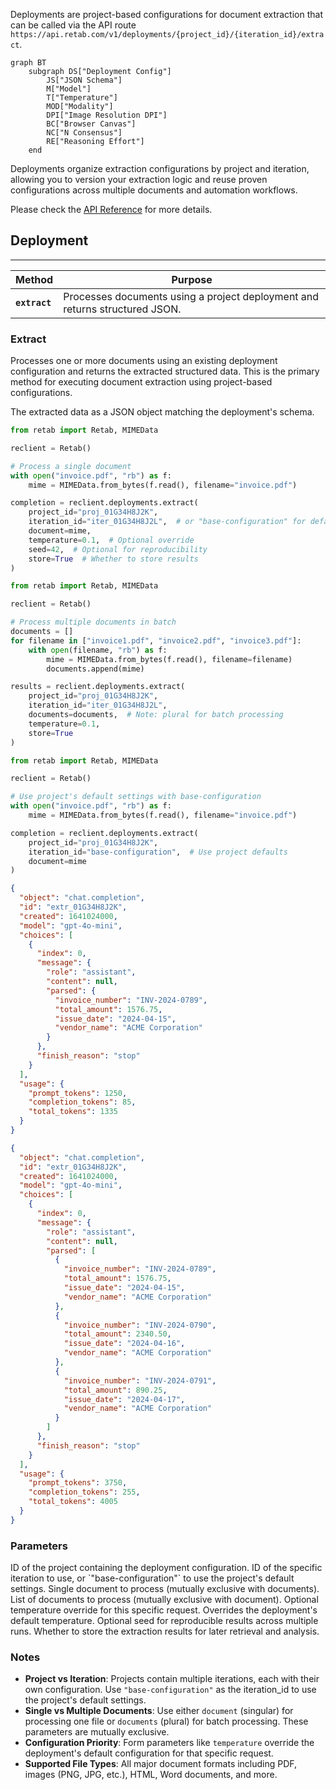 Deployments are project-based configurations for document extraction that can be called via the API route `https://api.retab.com/v1/deployments/{project_id}/{iteration_id}/extract`.

```mermaid
graph BT
    subgraph DS["Deployment Config"]
        JS["JSON Schema"]
        M["Model"]
        T["Temperature"]
        MOD["Modality"]
        DPI["Image Resolution DPI"]
        BC["Browser Canvas"]
        NC["N Consensus"]
        RE["Reasoning Effort"]
    end
```

Deployments organize extraction configurations by project and iteration, allowing you to version your extraction logic and reuse proven configurations across multiple documents and automation workflows.

Please check the [API Reference](https://docs.retab.com/api-reference/deployments/extract) for more details.

## Deployment

---

| Method                    | Purpose                                                                                   |
| ------------------------- | ----------------------------------------------------------------------------------------- |
| **`extract`**             | Processes documents using a project deployment and returns structured JSON.              |

### Extract

Processes one or more documents using an existing deployment configuration and returns the extracted structured data. This is the primary method for executing document extraction using project-based configurations.

<ResponseField name="Returns" type="RetabParsedChatCompletion">
The extracted data as a JSON object matching the deployment's schema.
</ResponseField>

<CodeGroup>

```python Request (Single Document)
from retab import Retab, MIMEData

reclient = Retab()

# Process a single document
with open("invoice.pdf", "rb") as f:
    mime = MIMEData.from_bytes(f.read(), filename="invoice.pdf")

completion = reclient.deployments.extract(
    project_id="proj_01G34H8J2K",
    iteration_id="iter_01G34H8J2L",  # or "base-configuration" for default settings
    document=mime,
    temperature=0.1,  # Optional override
    seed=42,  # Optional for reproducibility
    store=True  # Whether to store results
)
```

```python Request (Multiple Documents)
from retab import Retab, MIMEData

reclient = Retab()

# Process multiple documents in batch
documents = []
for filename in ["invoice1.pdf", "invoice2.pdf", "invoice3.pdf"]:
    with open(filename, "rb") as f:
        mime = MIMEData.from_bytes(f.read(), filename=filename)
        documents.append(mime)

results = reclient.deployments.extract(
    project_id="proj_01G34H8J2K",
    iteration_id="iter_01G34H8J2L",
    documents=documents,  # Note: plural for batch processing
    temperature=0.1,
    store=True
)
```

```python Request (Base Configuration)
from retab import Retab, MIMEData

reclient = Retab()

# Use project's default settings with base-configuration
with open("invoice.pdf", "rb") as f:
    mime = MIMEData.from_bytes(f.read(), filename="invoice.pdf")

completion = reclient.deployments.extract(
    project_id="proj_01G34H8J2K",
    iteration_id="base-configuration",  # Use project defaults
    document=mime
)
```

```json Response (Single Document)
{
  "object": "chat.completion",
  "id": "extr_01G34H8J2K",
  "created": 1641024000,
  "model": "gpt-4o-mini",
  "choices": [
    {
      "index": 0,
      "message": {
        "role": "assistant",
        "content": null,
        "parsed": {
          "invoice_number": "INV-2024-0789",
          "total_amount": 1576.75,
          "issue_date": "2024-04-15",
          "vendor_name": "ACME Corporation"
        }
      },
      "finish_reason": "stop"
    }
  ],
  "usage": {
    "prompt_tokens": 1250,
    "completion_tokens": 85,
    "total_tokens": 1335
  }
}
```

```json Response (Multiple Documents)
{
  "object": "chat.completion",
  "id": "extr_01G34H8J2K",
  "created": 1641024000,
  "model": "gpt-4o-mini",
  "choices": [
    {
      "index": 0,
      "message": {
        "role": "assistant",
        "content": null,
        "parsed": [
          {
            "invoice_number": "INV-2024-0789",
            "total_amount": 1576.75,
            "issue_date": "2024-04-15",
            "vendor_name": "ACME Corporation"
          },
          {
            "invoice_number": "INV-2024-0790",
            "total_amount": 2340.50,
            "issue_date": "2024-04-16",
            "vendor_name": "ACME Corporation"
          },
          {
            "invoice_number": "INV-2024-0791",
            "total_amount": 890.25,
            "issue_date": "2024-04-17",
            "vendor_name": "ACME Corporation"
          }
        ]
      },
      "finish_reason": "stop"
    }
  ],
  "usage": {
    "prompt_tokens": 3750,
    "completion_tokens": 255,
    "total_tokens": 4005
  }
}
```

</CodeGroup>

### Parameters

<ResponseField name="project_id" type="string" required>
  ID of the project containing the deployment configuration.
</ResponseField>

<ResponseField name="iteration_id" type="string" required>
  ID of the specific iteration to use, or `"base-configuration"` to use the project's default settings.
</ResponseField>

<ResponseField name="document" type="Path | str | bytes | IOBase | MIMEData | PIL.Image.Image | HttpUrl">
  Single document to process (mutually exclusive with documents).
</ResponseField>

<ResponseField name="documents" type="List[Path | str | bytes | IOBase | MIMEData | PIL.Image.Image | HttpUrl]">
  List of documents to process (mutually exclusive with document).
</ResponseField>

<ResponseField name="temperature" type="float">
  Optional temperature override for this specific request. Overrides the deployment's default temperature.
</ResponseField>

<ResponseField name="seed" type="int">
  Optional seed for reproducible results across multiple runs.
</ResponseField>

<ResponseField name="store" type="bool" default="True">
  Whether to store the extraction results for later retrieval and analysis.
</ResponseField>

### Notes

- **Project vs Iteration**: Projects contain multiple iterations, each with their own configuration. Use `"base-configuration"` as the iteration_id to use the project's default settings.
- **Single vs Multiple Documents**: Use either `document` (singular) for processing one file or `documents` (plural) for batch processing. These parameters are mutually exclusive.
- **Configuration Priority**: Form parameters like `temperature` override the deployment's default configuration for that specific request.
- **Supported File Types**: All major document formats including PDF, images (PNG, JPG, etc.), HTML, Word documents, and more.
